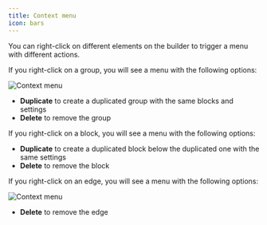 ```yaml
---
title: Context menu
icon: bars
---
```


You can right-click on different elements on the builder to trigger a menu with different actions.

If you right-click on a group, you will see a menu with the following options:

<Frame>
  <img src="/images/group-context-menu.png" alt="Context menu" />
</Frame>

- **Duplicate** to create a duplicated group with the same blocks and settings
- **Delete** to remove the group

If you right-click on a block, you will see a menu with the following options:

- **Duplicate** to create a duplicated block below the duplicated one with the same settings
- **Delete** to remove the block

If you right-click on an edge, you will see a menu with the following options:

<Frame>
  <img src="/images/edge-context-menu.png" alt="Context menu" />
</Frame>

- **Delete** to remove the edge
